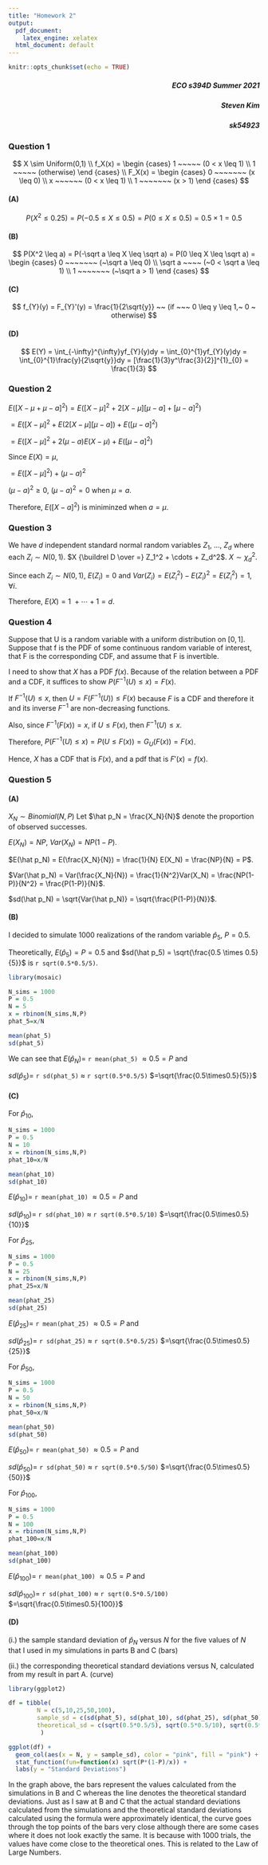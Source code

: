 ```yaml
---
title: "Homework 2"
output:
  pdf_document: 
    latex_engine: xelatex
  html_document: default
---
```


```r
knitr::opts_chunk$set(echo = TRUE)
```

##### \hfill [ECO s394D Summer 2021]{style="float:right"}

##### \hfill [Steven Kim]{style="float:right"}

##### \hfill [sk54923]{style="float:right"}

### Question 1

$$
X \sim Uniform(0,1)
\\ f_X(x) = \begin {cases} 1 ~~~~~ (0 < x \leq 1) \\ 1 ~~~~~ (otherwise) \end {cases}
\\ F_X(x) = \begin {cases} 0 ~~~~~~~ (x \leq 0) \\ x ~~~~~~ (0 < x \leq 1) \\ 1 ~~~~~~~ (x > 1) \end {cases}
$$

#### (A)

$$ P(X^2 \leq 0.25) = P(-0.5 \leq X \leq 0.5) = P(0 \leq X \leq 0.5) = 0.5 \times 1 = 0.5 $$

#### (B)

$$
P(X^2 \leq a) = P(-\sqrt a \leq X \leq \sqrt a) = P(0 \leq X \leq \sqrt a)
= \begin {cases}  0 ~~~~~~~ (~\sqrt a \leq 0) \\ \sqrt a ~~~~ (~0 < \sqrt a \leq 1) \\ 1 ~~~~~~~ (~\sqrt a > 1) \end {cases}
$$

#### (C)

$$
f_{Y}(y) = F_{Y}'(y) = \frac{1}{2\sqrt{y}} ~~ (if ~~~ 0 \leq y \leq 1,~ 0 ~ otherwise)
$$

#### (D)

$$
E(Y) = \int_{-\infty}^{\infty}yf_{Y}(y)dy
     = \int_{0}^{1}yf_{Y}(y)dy 
     = \int_{0}^{1}\frac{y}{2\sqrt{y}}dy 
     = [\frac{1}{3}y^\frac{3}{2}]^{1}_{0}
     = \frac{1}{3}
$$

```{=tex}
\begin{align*}
Var(Y) = \int_{-\infty}^{\infty}(y-E(Y))^2f_{Y}(y)dy
       = \int_{0}^{1}(y-E(Y))^2f_{Y}(y)dy 
     & = \int_{0}^{1}\frac{(y-\frac{1}{3})^2}{2\sqrt{y}}dy
       \\
     & = [\frac{\sqrt{y}(9y^2-10y+5)}{45}]^{1}_{0} = \frac{4}{45}
\end{align*}
```
### Question 2

$E([X−μ+μ−a]^2)= E([X−μ]^2+2[X−μ][μ-a]+[μ-a]^2)$

$= E([X−μ]^2 + E(2[X−μ][μ-a]) + E([μ-a]^2)$

$= E([X−μ]^2 + 2(μ-a)E(X−\mu) + E([μ-a]^2)$

Since $E(X) = \mu$,

$= E([X−μ]^2) + (μ-a)^2$

$(\mu-a)^2 \geq 0$, $(\mu - a)^2 = 0$ when $\mu = a$.

Therefore, $E([X-a]^2)$ is miniminzed when $a = \mu$.

### Question 3

We have $d$ independent standard normal random variables $Z_1,~ ...,~Z_d$ where each $Z_i \sim N(0,1)$. $X {\buildrel D \over =} Z_1^2 + \cdots + Z_d^2$. $X \sim \chi_d^2$.

```{=tex}
\begin{align*}
E(X) & = E(Z_1^2 + \cdots + Z_d^2)
\\
     & = E(Z_1^2) ~ + \cdots + E(Z_d^2)
\end{align*}
```
Since each $Z_i \sim N(0,1)$, $E(Z_i) = 0$ and $Var(Z_i) = E(Z_i^2) - E(Z_i)^2 = E(Z_i^2) =1$, $\forall i$.

Therefore, $E(X) = 1 ~ + \cdots + 1 = d$.

### Question 4

Suppose that U is a random variable with a uniform distribution on $[0,1]$. Suppose that f is the PDF of some continuous random variable of interest, that F is the corresponding CDF, and assume that F is invertible.

```{=tex}
\begin{align*} 
& U \sim Unif(0,1)
\\
&CDF: ~G_U(u) = u
\\
&PDF: g_U(u) = 1
\\
& X = F^{-1}(U)
\end{align*}
```
I need to show that $X$ has a PDF $f(x)$. Because of the relation between a PDF and a CDF, it suffices to show $P(F^{−1}(U) ≤ x) = F(x)$.

If $F^{−1}(U) ≤ x,$ then $U = F(F^{−1}(U)) ≤ F(x)$ because $F$ is a CDF and therefore it and its inverse $F^{-1}$ are non-decreasing functions.

Also, since $F^{−1}(F(x)) = x$, if $U ≤ F(x)$, then $F^{−1}(U) ≤ x$.

Therefore, $P(F^{−1}(U) ≤ x) = P(U \leq F(x)) = G_U(F(x)) = F(x)$.

Hence, $X$ has a CDF that is $F(x)$, and a pdf that is $F'(x) = f(x)$.

### Question 5

#### (A)

$X_N \sim Binomial (N,P)$ Let $\hat p_N = \frac{X_N}{N}$ denote the proportion of observed successes.

$E(X_N) = NP$, $Var(X_N) = NP(1-P)$.

$E(\hat p_N) = E(\frac{X_N}{N}) = \frac{1}{N} E(X_N) = \frac{NP}{N} = P$.

$Var(\hat p_N) = Var(\frac{X_N}{N}) = \frac{1}{N^2}Var(X_N) = \frac{NP(1-P)}{N^2} = \frac{P(1-P)}{N}$.

$sd(\hat p_N) = \sqrt{Var(\hat p_N)} = \sqrt{\frac{P(1-P)}{N}}$.

#### (B)

I decided to simulate 1000 realizations of the random variable $\hat p_5$, $P = 0.5$.

Theoretically, $E(\hat p_5) = P = 0.5$ and $sd(\hat p_5) = \sqrt{\frac{0.5 \times 0.5}{5}}$ is `r sqrt(0.5*0.5/5)`.

```r
library(mosaic)
```

```r
N_sims = 1000
P = 0.5
N = 5
x = rbinom(N_sims,N,P)
phat_5=x/N

mean(phat_5)
sd(phat_5)
```

We can see that $E(\hat p_N) =$ `r mean(phat_5)` $\approx 0.5 = P$ and

$sd(\hat p_5) =$ `r sd(phat_5)` $\approx$ `r sqrt(0.5*0.5/5)` $=\sqrt{\frac{0.5\times0.5}{5}}$

#### (C)

For $\hat p_{10}$,

```r
N_sims = 1000
P = 0.5
N = 10
x = rbinom(N_sims,N,P)
phat_10=x/N

mean(phat_10)
sd(phat_10)
```

$E(\hat p_{10}) =$ `r mean(phat_10)` $\approx 0.5 = P$ and

$sd(\hat p_{10}) =$ `r sd(phat_10)` $\approx$ `r sqrt(0.5*0.5/10)` $=\sqrt{\frac{0.5\times0.5}{10}}$

For $\hat p_{25}$,

```r
N_sims = 1000
P = 0.5
N = 25
x = rbinom(N_sims,N,P)
phat_25=x/N

mean(phat_25)
sd(phat_25)
```

$E(\hat p_{25}) =$ `r mean(phat_25)` $\approx 0.5 = P$ and

$sd(\hat p_{25}) =$ `r sd(phat_25)` $\approx$ `r sqrt(0.5*0.5/25)` $=\sqrt{\frac{0.5\times0.5}{25}}$

For $\hat p_{50}$,

```r
N_sims = 1000
P = 0.5
N = 50
x = rbinom(N_sims,N,P)
phat_50=x/N

mean(phat_50)
sd(phat_50)
```

$E(\hat p_{50}) =$ `r mean(phat_50)` $\approx 0.5 = P$ and

$sd(\hat p_{50}) =$ `r sd(phat_50)` $\approx$ `r sqrt(0.5*0.5/50)` $=\sqrt{\frac{0.5\times0.5}{50}}$

For $\hat p_{100}$,

```r
N_sims = 1000
P = 0.5
N = 100
x = rbinom(N_sims,N,P)
phat_100=x/N

mean(phat_100)
sd(phat_100)
```

$E(\hat p_{100}) =$ `r mean(phat_100)` $\approx 0.5 = P$ and

$sd(\hat p_{100}) =$ `r sd(phat_100)` $\approx$ `r sqrt(0.5*0.5/100)` $=\sqrt{\frac{0.5\times0.5}{100}}$

#### (D)

(i.) the sample standard deviation of $\hat p_N$ versus $N$ for the five values of $N$ that I used in my simulations in parts B and C (bars)

(ii.) the corresponding theoretical standard deviations versus N, calculated from my result in part A. (curve)

```r
library(ggplot2)
```

```r
df = tibble(
        N = c(5,10,25,50,100),
        sample_sd = c(sd(phat_5), sd(phat_10), sd(phat_25), sd(phat_50), sd(phat_100)), 
        theoretical_sd = c(sqrt(0.5*0.5/5), sqrt(0.5*0.5/10), sqrt(0.5*0.5/25), sqrt(0.5*0.5/50), sqrt(0.5*0.5/100))
         )

ggplot(df) + 
  geom_col(aes(x = N, y = sample_sd), color = "pink", fill = "pink") +
  stat_function(fun=function(x) sqrt(P*(1-P)/x)) +
  labs(y = "Standard Deviations")
```

In the graph above, the bars represent the values calculated from the simulations in B and C whereas the line denotes the theoretical standard deviations. Just as I saw at B and C that the actual standard deviations calculated from the simulations and the theoretical standard deviations calculated using the formula were approximately identical, the curve goes through the top points of the bars very close although there are some cases where it does not look exactly the same. It is because with 1000 trials, the values have come close to the theoretical ones. This is related to the Law of Large Numbers.
